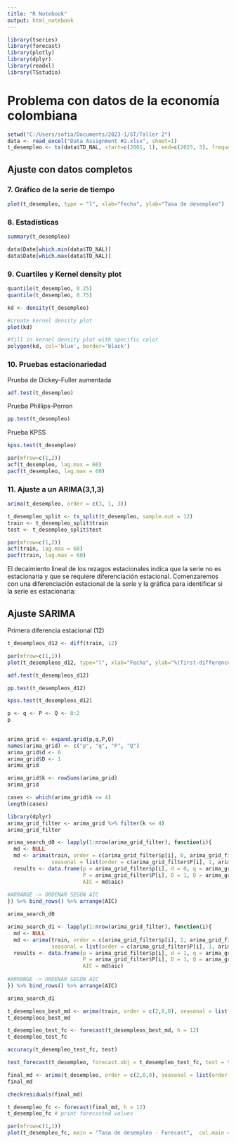 ---
title: "R Notebook"
output: html_notebook
---

```{r}
library(tseries)
library(forecast)
library(plotly)
library(dplyr)
library(readxl)
library(TSstudio)

```

# Problema con datos de la economía colombiana

```{r}
setwd("C:/Users/sofia/Documents/2023-1/ST/Taller 2")
data <- read_excel("Data Assignment #2.xlsx", sheet=1)
t_desempleo <- ts(data$TD_NAL, start=c(2001, 1), end=c(2023, 3), frequency=12)
```

## Ajuste con datos completos

### 7. Gráfico de la serie de tiempo

```{r}
plot(t_desempleo, type = "l", xlab="Fecha", ylab="Tasa de desempleo")
```

### 8. Estadísticas

```{r}
summary(t_desempleo)
```

```{r}
data$Date[which.min(data$TD_NAL)]
data$Date[which.max(data$TD_NAL)]
```

### 9. Cuartiles y Kernel density plot

```{r}
quantile(t_desempleo, 0.25)
quantile(t_desempleo, 0.75)
```

```{r}
kd <- density(t_desempleo)

#create kernel density plot
plot(kd)

#fill in kernel density plot with specific color
polygon(kd, col='blue', border='black')
```

### 10. Pruebas estacionariedad

Prueba de Dickey-Fuller aumentada

```{r}
adf.test(t_desempleo)

```

Prueba Phillips-Perron

```{r}
pp.test(t_desempleo)

```

Prueba KPSS

```{r}
kpss.test(t_desempleo)
```

```{r}
par(mfrow=c(1,2))
acf(t_desempleo, lag.max = 60)
pacf(t_desempleo, lag.max = 60)
```

### 11. Ajuste a un ARIMA(3,1,3)

```{r}
arima(t_desempleo, order = c(3, 1, 3))
```

```{r}
t_desempleo_split <- ts_split(t_desempleo, sample.out = 12)
train <- t_desempleo_split$train
test <- t_desempleo_split$test
```

```{r}
par(mfrow=c(1,2))
acf(train, lag.max = 60)
pacf(train, lag.max = 60)
```

El decaimiento lineal de los rezagos estacionales indica que la serie no es estacionaria y que se requiere diferenciación estacional. Comenzaremos con una diferenciación estacional de la serie y la gráfica para identificar si la serie es estacionaria:

## Ajuste SARIMA

Primera diferencia estacional (12)

```{r}
t_desempleos_d12 <- diff(train, 12)
```

```{r}
par(mfrow=c(1,1))
plot(t_desempleos_d12, type="l", xlab="Fecha", ylab="%(first-difference)", main="Tasa de desempleo en Colombia -  Primera diferencia Estacional")
```

```{r}
adf.test(t_desempleos_d12)
```

```{r}
pp.test(t_desempleos_d12)
```

```{r}
kpss.test(t_desempleos_d12)
```

```{r}
p <- q <- P <- Q <- 0:2
p
 
```

```{r}

arima_grid <- expand.grid(p,q,P,Q)
names(arima_grid) <- c("p", "q", "P", "Q")
arima_grid$d <- 0
arima_grid$D <- 1
arima_grid
```

```{r}

arima_grid$k <- rowSums(arima_grid)
arima_grid 

```

```{r}
cases <- which(arima_grid$k <= 4)
length(cases)
```

```{r}
library(dplyr)
arima_grid_filter <- arima_grid %>% filter(k <= 4)
arima_grid_filter
```

```{r}
arima_search_d0 <- lapply(1:nrow(arima_grid_filter), function(i){
  md <- NULL
  md <- arima(train, order = c(arima_grid_filter$p[i], 0, arima_grid_filter$q[i]),
              seasonal = list(order = c(arima_grid_filter$P[i], 1, arima_grid_filter$Q[i])))
  results <- data.frame(p = arima_grid_filter$p[i], d = 0, q = arima_grid_filter$q[i],
                        P = arima_grid_filter$P[i], D = 1, Q = arima_grid_filter$Q[i],
                        AIC = md$aic)
  
#ARRANGE -> ORDENAR SEGÚN AIC
}) %>% bind_rows() %>% arrange(AIC)

arima_search_d0
```

```{r}
arima_search_d1 <- lapply(1:nrow(arima_grid_filter), function(i){
  md <- NULL
  md <- arima(train, order = c(arima_grid_filter$p[i], 1, arima_grid_filter$q[i]),
              seasonal = list(order = c(arima_grid_filter$P[i], 1, arima_grid_filter$Q[i])))
  results <- data.frame(p = arima_grid_filter$p[i], d = 1, q = arima_grid_filter$q[i],
                        P = arima_grid_filter$P[i], D = 1, Q = arima_grid_filter$Q[i],
                        AIC = md$aic)
  
#ARRANGE -> ORDENAR SEGÚN AIC
}) %>% bind_rows() %>% arrange(AIC)

arima_search_d1
```

```{r}
t_desempleos_best_md <- arima(train, order = c(2,0,0), seasonal = list(order = c(0,1,1)))
t_desempleos_best_md
```

```{r}
t_desempleo_test_fc <- forecast(t_desempleos_best_md, h = 12)
t_desempleo_test_fc
```

```{r}
accuracy(t_desempleo_test_fc, test)
```

```{r}
test_forecast(t_desempleo, forecast.obj = t_desempleo_test_fc, test = test)
```

```{r}
final_md <- arima(t_desempleo, order = c(2,0,0), seasonal = list(order = c(0,1,1)))
final_md
```

```{r}
checkresiduals(final_md)
```

```{r}
t_desempleo_fc <- forecast(final_md, h = 12)
t_desempleo_fc # print forecasted values

```

```{r}
par(mfrow=c(1,1))
plot(t_desempleo_fc, main = "Tasa de desempleo - Forecast",  col.main = "darkgreen")

```
